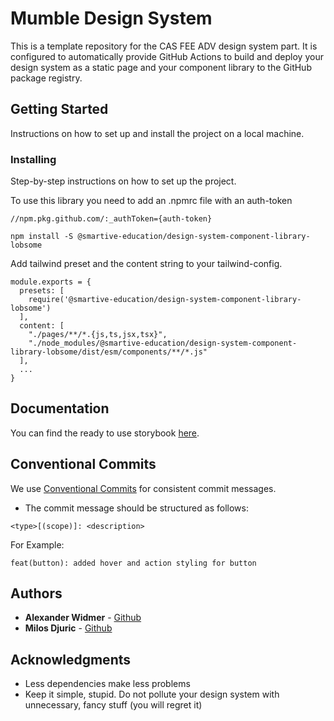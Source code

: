 
<Meta title="Welcome/Getting Started"/>

# Mumble Design System

This is a template repository for the CAS FEE ADV design system part.
It is configured to automatically provide GitHub Actions to build and deploy your design system as a static page and your component library to the GitHub package registry.

## Getting Started

Instructions on how to set up and install the project on a local machine.

### Installing

Step-by-step instructions on how to set up the project.

To use this library you need to add an .npmrc file with an auth-token

```
//npm.pkg.github.com/:_authToken={auth-token}
```

```
npm install -S @smartive-education/design-system-component-library-lobsome
```

Add tailwind preset and the content string to your tailwind-config.
```
module.exports = {
  presets: [
    require('@smartive-education/design-system-component-library-lobsome')
  ],
  content: [
    "./pages/**/*.{js,ts,jsx,tsx}",
    "./node_modules/@smartive-education/design-system-component-library-lobsome/dist/esm/components/**/*.js"
  ],
  ...
}
```


## Documentation

You can find the ready to use storybook [here](https://smartive-education.github.io/design-system-component-library-lobsome/).

## Conventional Commits

We use [Conventional Commits](https://www.conventionalcommits.org/en/v1.0.0/) for consistent commit messages.
- The commit message should be structured as follows:

```
<type>[(scope)]: <description>
```

For Example:
```
feat(button): added hover and action styling for button
```

## Authors

* **Alexander Widmer** - [Github](https://github.com/ejthan)
* **Milos Djuric** - [Github](https://github.com/djurango)


## Acknowledgments

* Less dependencies make less problems
* Keep it simple, stupid. Do not pollute your design system with unnecessary, fancy stuff (you will regret it)
